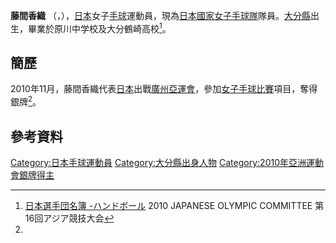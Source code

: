 {{Infobox handball biography
| name                = {{lang|ja|藤間 かおり}}<br/>{{lang|ja|ふじま かおり}}
| image               = 
| fullname            =
| nationality         = {{JPN}}
| birth_date          = {{Birth date and age|1982|7|6}}<ref name="廣州亞運">[http://www.gz2010.cn/info/CHN_CHN/ZB/ZBB101A_HB@@@@@@@@@@@@@@@CHN_number=231207.html 2010年廣州亞運會官方網站 手球 - 藤间香织 - 简历]</ref>
| birth_place         = {{JPN}}[[大分縣|大分縣]]
| height              = {{height|m=1.73}}<ref name="廣州亞運"/>
| weight              = {{weight|kg=68}}<ref name="廣州亞運"/>
| position            = 
| nickname            =
| currentclub         = 
| clubnumber          = 
| youthyears          = 
| youthclubs          = 
| years               = 
| clubs               = 
| nationalyears       = 
| nationalteam        = 
| nationalcaps(goals) = 
| title               =
| titleyears          =
| titleplace          =
| ntupdate            = 
| medaltable          = 
{{MedalCompetition | [[亞洲運動會|亞洲運動會]]}}
{{MedalSilver | [[2010年亞洲運動會|2010年 廣州]] | [[2010年亞洲運動會手球比賽|女子隊際]]}}
}}
'''藤間香織''' （{{lang|en|'''Fujima Kaori'''}}，{{bd|1982年|7月6日|catIdx=}}），[[日本|日本]]女子[[手球|手球]]運動員，現為[[日本國家女子手球隊|日本國家女子手球隊]]隊員。[[大分縣|大分縣]]出生，畢業於原川中学校及大分鶴崎高校<ref>[http://www.joc.or.jp/int_games/asia/2010/pdf/member/14_handball.pdf 日本選手団名簿 -ハンドボール] {{Wayback|url=http://www.joc.or.jp/int_games/asia/2010/pdf/member/14_handball.pdf |date=20120424232721 }}2010 JAPANESE OLYMPIC COMMITTEE  第16回アジア競技大会{{ja}}</ref>。

==簡歷==
2010年11月，藤間香織代表[[2010年亞洲運動會日本代表團|日本]]出戰[[廣州|廣州]][[2010年亞洲運動會|亞運會]]，參加[[2010年亞洲運動會手球比賽|女子手球比賽]]項目，奪得銀牌<ref name="廣州亞運"/>。

==參考資料==
{{Reflist}}

{{2011年世界女子手球錦標賽日本國家女子手球隊}}
{{2013年世界女子手球錦標賽日本國家女子手球隊}}
{{DEFAULTSORT:Fujima, Kaori}}
[[Category:日本手球運動員|Category:日本手球運動員]]
[[Category:大分縣出身人物|Category:大分縣出身人物]]
[[Category:2010年亞洲運動會銀牌得主|Category:2010年亞洲運動會銀牌得主]]